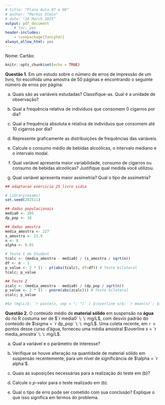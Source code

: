 ```yaml
---
# title: "Plano Aula 07 e 08"
# author: "Markus Stein"
# date: "10 March 2025"
output: pdf_document
    # toc: yes
header-includes:
    - \usepackage{fancyhdr}
always_allow_html: yes
---
```

\addtolength{\headheight}{1.0cm}
\pagestyle{fancyplain} 
\lhead{MAT02280}
\rhead{2025/1}
\chead{
Estatística Básica - PROVA 1 - Turma E2
}
\renewcommand{\headrulewidth}{0pt} 

\vspace{0.5cm}

Nome:  \hspace{10cm} Cartão:


```r
knitr::opts_chunk$set(echo = TRUE)
```

\vspace{1.0cm}

**Questão 1.** Em um estudo sobre o número de erros de impressão de um livro, 
foi escolhida uma amostra de 50 páginas e encontrando o seguinte número de erros 
por página:


<!-- ```{r q1, echo=FALSE, results="asis", message=FALSE, warning=FALSE} -->
<!-- set.seed(202511) -->
<!-- n <- 500 -->
<!-- cigarros <- rnbinom(n, size = 2, mu = 8) # aproximadamente simétrica -->
<!-- bebidas <- rpois(n, lambda = 4) # assimétrica à direita -->

<!-- breaks <- c(-1, 0, 5, 10, 15, Inf) -->
<!-- labels <- c("0", "1–5", "6–10", "11–15", "16-20") -->

<!-- freq_cigarros <- table(cut(cigarros, breaks = breaks, labels = labels)) -->
<!-- freq_bebidas <- table(cut(bebidas, breaks = breaks, labels = labels)) -->

<!-- df <- data.frame( -->
<!--   "Classe de Consumo" = labels, -->
<!--   "Cigarros (freq.)" = as.numeric(freq_cigarros), -->
<!--   "Bebidas (freq.)" = as.numeric(freq_bebidas) -->
<!-- ) -->

<!-- knitr::kable(df, caption = "Distribuição de frequências do consumo de cigarros e bebidas alcoólicas em um estudo sobre saúde populacional.", col.names = c("Consumo", "Cigarros (f)", "Bebidas (f)")) -->

<!-- centro <- c(0, 3, 8, 13, 18) -->
<!-- ``` -->

<!-- **Parte 1 — Interpretação dos dados** -->

<!-- Cigarros: $\sum xf = `r sum(centro*freq_cigarros)`$; $\sum x^2f = `r format(sum(centro^2*freq_cigarros),scientific=FALSE)`$. Bebidas: $\sum xf = `r sum(centro*freq_bebidas)`$; $\sum x^2f = `r format(sum(centro^2*freq_bebidas),scientific=FALSE)`$. -->

a. Quais são as variáveis estudadas? Classifique-as. Qual é a unidade de observação?

b. Qual a frequência relativa de indivíduos que consomem 0 cigarros por dia?

c. Qual a frequência absoluta e relativa de indivíduos que consomem até 10 cigarros por dia?

d. Represente graficamente as distribuições de frequências das variáveis.

e. Calcule o consumo médio de bebidas alcoólicas, o intervalo mediano e o intervalo modal.

f. Qual variável apresenta maior variabilidade, consumo de cigarros ou consumo de bebidas alcoólicas? Justifique qual medida você utilizou.

g. Qual variável apresenta maior assimetria? Qual o tipo de assimetria?

<!-- --- -->

<!-- **Parte 2 — Responda com V (verdadeiro) ou F (falso)** -->

<!-- (1) Quando a variável quantitativa tem distribuição unimodal e simétrica, mais da metade de seus valores são inferiores à média. -->

<!-- (2) A mediana é uma boa medida de tendência central para uma variável com distribuição muito assimétrica, pois não é muito influenciada por valores extremos. -->

<!-- (3) O coeficiente de variação é uma medida adimensional. -->

<!-- (4) Quanto maior a variância de uma variável, menor será seu desvio padrão. -->

<!-- (5) A variância depende diretamente da média da variável. -->

<!-- (6) População é o conjunto de todos os elementos que possuem certa característica de interesse. -->

<!-- (7) Amostra é qualquer subconjunto retirado da população. -->

<!-- (8) Parâmetro é um valor que resume a informação sobre uma variável na população. -->

<!-- Solution: -->
<!-- **Parte 1**   -->
<!-- (a) As variáveis são: consumo de cigarros (média diária) e consumo de bebidas alcoólicas (doses semanais). Ambas são quantitativas discretas. Unidade: indivíduo adulto.   -->
<!-- (b) Cigarros — distribuição assimétrica à direita.   -->
<!-- (c) Histogramas ou boxplots são adequados para analisar forma e assimetria.   -->
<!-- (d) O consumo de cigarros é mais concentrado, enquanto o de bebidas é mais disperso, com cauda longa à direita. -->

<!-- **Parte 2**   -->
<!-- F; V; V; F; F; V; V; V -->

<!-- Meta-information: -->
<!-- exname: distribuicao_vf_2 -->
<!-- extype: cloze -->
<!-- exsolution: F;V;V;F;F;V;V;V -->

```r
## adaptacao exercicio 25 livro sidia

# library(exams)
set.seed(202511)

## dados populacionais
media0 <- 205
dp_pop <- 18

## dados amostra
media_amostra <- 227
s_amostra <- 21.9
n <- 8
alpha <- 0.01

# Teste t de Student
tcalc <- (media_amostra - media0) / (s_amostra / sqrt(n))
df <- n - 1
p_value <- 2 * (1 - pt(abs(tcalc), df=df)) # Teste bilateral
tcalc; p_value

## Teste Z
zcalc <- (media_amostra - media0) / (dp_pop / sqrt(n))
p_value <- 2 * (1 - pnorm(abs(zcalc))) # Teste bilateral
zcalc; p_value

#$x (mg\L)$: `r paste(x, sep = "; ")` ( $\overline x/$: `r mean(x)`; $s$: `r sd(x)`)
```

**Questão 2.** O conteúdo médio de **material sólido** em suspensão na **água** do rio R costuma ser de $`r media0` \: \: mg/L$, com desvio padrão do conteúdo de $\sigma = `r dp_pop` \: \: mg/L$. Uma coleta recente, em `r n` pontos desse curso d'água, forneceu uma média amostral  $\overline x = `r media_amostra` \: \: mg/L$.

a. Qual a variável e o parâmetro de interesse?

b. Verifique se houve alteração na quantidade de material sólido em suspensão recentemente, para um nível de significância de $\alpha = `r alpha`$.

c. Quais as suposições necessárias para a realização do teste em (b)?

d. Calcule o $p$-valor para o teste realizado em (b).

e. Qual o tipo de erro pode ser cometido com sua conclusão? Explique o que isso significa em termos do problema.